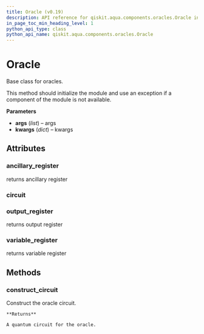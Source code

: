 ```yaml
---
title: Oracle (v0.19)
description: API reference for qiskit.aqua.components.oracles.Oracle in qiskit v0.19
in_page_toc_min_heading_level: 1
python_api_type: class
python_api_name: qiskit.aqua.components.oracles.Oracle
---
```


# Oracle

<Class id="qiskit.aqua.components.oracles.Oracle" isDedicatedPage={true} github="https://github.com/qiskit-community/qiskit-aqua/tree/stable/0.7/qiskit/aqua/components/oracles/oracle.py" signature="Oracle(*args, **kwargs)" modifiers="class">
  Base class for oracles.

  This method should initialize the module and use an exception if a component of the module is not available.

  **Parameters**

  *   **args** (*list*) – args
  *   **kwargs** (*dict*) – kwargs

  ## Attributes

  <span id="oracle-ancillary-register" />

  ### ancillary\_register

  <Attribute id="qiskit.aqua.components.oracles.Oracle.ancillary_register" modifiers="abstract property">
    returns ancillary register
  </Attribute>

  <span id="oracle-circuit" />

  ### circuit

  <Attribute id="qiskit.aqua.components.oracles.Oracle.circuit" />

  <span id="oracle-output-register" />

  ### output\_register

  <Attribute id="qiskit.aqua.components.oracles.Oracle.output_register" modifiers="abstract property">
    returns output register
  </Attribute>

  <span id="oracle-variable-register" />

  ### variable\_register

  <Attribute id="qiskit.aqua.components.oracles.Oracle.variable_register" modifiers="abstract property">
    returns variable register
  </Attribute>

  ## Methods

  <span id="oracle-construct-circuit" />

  ### construct\_circuit

  <Function id="qiskit.aqua.components.oracles.Oracle.construct_circuit" signature="Oracle.construct_circuit()" modifiers="abstract">
    Construct the oracle circuit.

    **Returns**

    A quantum circuit for the oracle.
  </Function>
</Class>

